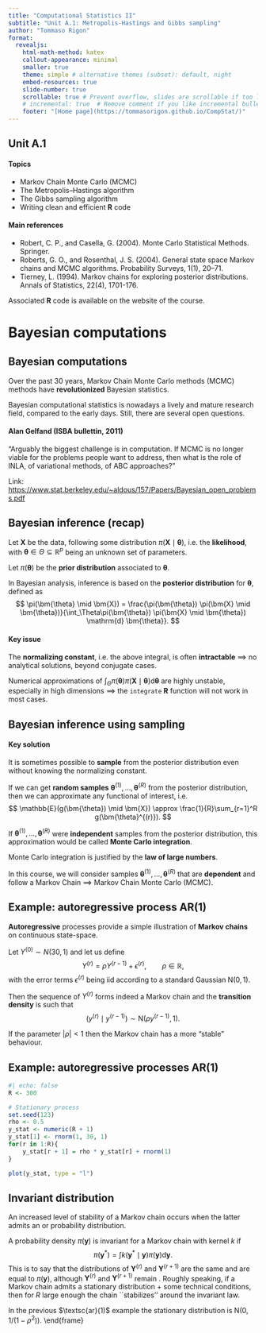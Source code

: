 ```yaml
---
title: "Computational Statistics II"
subtitle: "Unit A.1: Metropolis-Hastings and Gibbs sampling"
author: "Tommaso Rigon"
format:
  revealjs:
    html-math-method: katex
    callout-appearance: minimal
    smaller: true
    theme: simple # alternative themes (subset): default, night
    embed-resources: true
    slide-number: true
    scrollable: true # Prevent overflow, slides are scrollable if too long
    # incremental: true  # Remove comment if you like incremental bullet points
    footer: "[Home page](https://tommasorigon.github.io/CompStat/)"
---
```


## Unit A.1

::: callout-note
#### Topics
-   Markov Chain Monte Carlo (MCMC)
-   The Metropolis--Hastings algorithm
-   The Gibbs sampling algorithm
-   Writing clean and efficient **R** code
:::

::: callout-tip
#### Main references
- Robert, C. P., and Casella, G. (2004). Monte Carlo Statistical Methods. Springer.
- Roberts, G. O., and Rosenthal, J. S. (2004). General state space Markov chains and MCMC algorithms. Probability Surveys, 1(1), 20–71.
 - Tierney, L. (1994). Markov chains for exploring posterior distributions. Annals of Statistics, 22(4), 1701-176.
:::

Associated **R** code is available on the website of the course.

# Bayesian computations

## Bayesian computations

Over the past 30 years, Markov Chain Monte Carlo methods (MCMC) methods have **revolutionized** Bayesian statistics.

Bayesian computational statistics is nowadays a lively and mature research field, compared to the early days. Still, there are several open questions. 

:::callout-tip
#### **Alan Gelfand** (ISBA bullettin, 2011)

"Arguably the biggest challenge is in computation. If MCMC is no longer viable for the problems people want to address, then what is the role of INLA, of variational methods, of ABC approaches?"

Link: <https://www.stat.berkeley.edu/~aldous/157/Papers/Bayesian_open_problems.pdf>
:::

## Bayesian inference (recap)

Let $\bm{X}$ be the data, following some distribution $\pi(\bm{X} \mid \bm{\theta})$, i.e. the **likelihood**, with $\bm{\theta} \in \Theta \subseteq \mathbb{R}^p$ being an unknown set of parameters. 

Let $\pi(\bm{\theta})$ be the **prior distribution** associated to $\bm{\theta}$.

In Bayesian analysis, inference is based on the **posterior distribution** for $\bm{\theta}$, defined as
$$
\pi(\bm{\theta} \mid \bm{X}) = \frac{\pi(\bm{\theta}) \pi(\bm{X} \mid \bm{\theta})}{\int_\Theta\pi(\bm{\theta}) \pi(\bm{X} \mid \bm{\theta}) \mathrm{d} \bm{\theta}}.
$$

:::callout-warning
#### Key issue

The **normalizing constant**, i.e. the above integral, is often **intractable** $\implies$ no analytical solutions, beyond conjugate cases.

Numerical approximations of $\int_\Theta\pi(\bm{\theta}) \pi(\bm{X} \mid \bm{\theta}) \mathrm{d} \bm{\theta}$ are highly unstable, especially in high dimensions $\implies$ the `integrate` **R** function will not work in most cases.
:::

## Bayesian inference using sampling

:::.callout-tip
#### Key solution

It is sometimes possible to **sample** from the posterior distribution even without knowing the normalizing constant. 
:::

If we can get **random samples** $\bm{\theta}^{(1)}, \dots,\bm{\theta}^{(R)}$ from the posterior distribution, then we can approximate any functional of interest, i.e.
$$
\mathbb{E}(g(\bm{\theta}) \mid \bm{X}) \approx \frac{1}{R}\sum_{r=1}^R g(\bm{\theta}^{(r)}).
$$

If $\bm{\theta}^{(1)}, \dots,\bm{\theta}^{(R)}$ were **independent** samples from the posterior distribution, this approximation would be called **Monte Carlo integration**. 

Monte Carlo integration is justified by the **law of large numbers**.

In this course, we will consider samples $\bm{\theta}^{(1)}, \dots,\bm{\theta}^{(R)}$ that are **dependent** and follow a Markov Chain $\implies$ Markov Chain Monte Carlo (MCMC).


## Example: autoregressive process AR(1)

**Autoregressive** processes provide a simple illustration of **Markov chains** on continuous state-space.

Let $Y^{(0)} \sim N(30, 1)$ and let us define
$$
Y^{(r)} = \rho Y^{(r-1)} + \epsilon^{(r)}, \qquad \rho \in \mathbb{R},
$$
with the error terms $\epsilon^{(r)}$ being iid according to a standard Gaussian $\text{N}(0,1)$. 

Then the sequence of $Y^{(r)}$ forms indeed a Markov chain and the **transition density** is such that
$$
(y^{(r)} \mid y^{(r-1)})  \sim \text{N}(\rho y^{(r-1)}, 1).
$$ 

If the parameter $|\rho| < 1$ then the Markov chain has a more "stable" behaviour. 

## Example: autoregressive processes AR(1)

```r
#| echo: false
R <- 300

# Stationary process
set.seed(123)
rho <- 0.5
y_stat <- numeric(R + 1)
y_stat[1] <- rnorm(1, 30, 1)
for(r in 1:R){
    y_stat[r + 1] = rho * y_stat[r] + rnorm(1)
}

plot(y_stat, type = "l")
```


## Invariant distribution
\bi
\item An increased level of stability of a Markov chain occurs when the latter admits an \empb{invariant} or \empr{stationary} probability distribution.

\item A probability density $\pi(\bm{y})$ is invariant for a Markov chain with kernel $k$ if
$$
\pi(\bm{y}^*) = \int k(\bm{y}^* \mid \bm{y})\pi(\bm{y})\mathrm{d}\bm{y}.
$$
\item This is to say that the \empb{marginal} distributions of $\bm{Y}^{(r)}$ and  $\bm{Y}^{(r + 1)}$ are the same and are equal to $\pi(\bm{y})$, although $\bm{Y}^{(r)}$ and  $\bm{Y}^{(r + 1)}$ remain \empr{dependent}.
\item Roughly speaking, if a Markov chain admits a stationary distribution + some technical conditions, then for $R$ large enough the chain ``stabilizes'' around the invariant law.
\item In the previous $\textsc{ar}(1)$ example the stationary distribution is $\text{N}(0, 1 / (1 - \rho^2))$. 
\ei
\end{frame}

\begin{frame}{Invariant distribution}
\bi
\item Not every Markov chain admits a stationary law. However, the Markov chains constructed for sampling purposes should always converge to an invariant distribution.
\item Indeed, in Markov Chain Monte Carlo the stationary distribution $\pi(\bm{y})$ represents the \empr{target density} from which we wish to simulate. 
\item Then, we will make use of the following approximation 
$$
\int g(\bm{y}) \pi(\bm{y})\mathrm{d}\bm{y} \approx \frac{1}{R}\sum_{r=1}^R g(\bm{y}^{(r)}),
$$
where $\bm{y}^{(1)}, \dots, \bm{y}^{(R)}$ are generated according to a Markov chain, with $\bm{y}^{(0)} \sim \pi(\bm{y})$. 
\item How to construct a Markov chain that converges to the desired density $\pi(\bm{y})$?
\item Before delving into this key problem, let us briefly review the assumptions under which this approximation is a reasonable one. 
\ei
\end{frame}

\begin{frame}{Regularity conditions}
\bi
\item We will consider Markov chains that are \empb{irreducible}, \empr{aperiodic}, and \empb{Harris recurrent}.
\item A rigorous presentation of these properties is beyond the aims of this course, so we offer here only a brief description in the \empr{discrete case} to help the intuition.

\item For a more detailed treatment, see Chapter 6 of Robert and Casella (2004). 
\item \empb{Irreducibility}. The chain is irreducible if it does not ``get stuck'' in a local region of the sample space. In the discrete case the chain is irreducible if all states are connected. 
\item \empr{Aperiodicity}. The chain is aperiodic if it does not has any deterministic cycle.
\item \empb{Harris recurrent}. The chain is (Harris) recurrent if it visits any region of the sample space ``sufficiently often''.

% \item \empr{\underline{Remark}}. In the definition of Robert and Casella (2004), a recurrent chain is necessarily irreducible, so the first property can be omitted. 
\ei
\end{frame}

\begin{frame}{Irreducibility}
\bi
\item The aforementioned properties are easy to formalize in the \empr{discrete} setting, namely when the values of the Markov chain are $Y^{(r)} \in \{1, 2,\dots\}$. 

\item The \empb{first passage time} is the first $r$ for which the chain is equal to $j$, namely:
$$
\tau_j = \inf\{r \ge 1 : Y^{(r)} = j\},
$$
where by convention we let $\tau_j = \infty$ if $Y^{(r)} \neq j$ for every $r \ge 1$. 
\item Moreover, let us denote the \empr{probability of return} to $j$ in a finite number of step, starting from $j'$
$$
\mathbb{P}(\tau_j < \infty \mid y^{(0)} = j').
$$
\item Hence, the chain is \empb{irreducible} if 
$\mathbb{P}(\tau_j < \infty \mid y^{(0)} = j') > 0$ for all $j, j' \in \mathbb{N}$. 
\ei
\end{frame}

\begin{frame}{Aperiodicity}
\bi
\item Consider the two-state chain with \empb{transition matrix}
$$
P = \begin{pmatrix} 0 & 1 \\ 1 & 0 \\ \end{pmatrix}.
$$
\item The two-step ahead transition matrix is $P^2 = I$, so  $P^{2r} = I$ and $P^{2r + 1} = P$ for all $r \ge 1$. 
\item Hence, due to periodicity this chain is \empr{failing to converge} anywhere.
\item In the discrete case, we call a state $j$ \empb{aperiodic} if the set
$$
\{r \ge 1 : [P^r]_{jj} > 0 \}
$$
has no common divisor other than $1$.

\item A chain is \empb{aperiodic} if all its states are aperiodic. 
\ei
\end{frame}

\begin{frame}{Harris recurrence}
\bi
\item Informally, a state $j$ of an \empb{irreducible} Markov chain is recurrent when it is visited by the chain ``infinitely often''.
\item More formally, in the discrete setting a state $j \in \mathbb{N}$ is \empb{recurrent} if and only if
$$
\mathbb{P}(\tau_j < \infty \mid y^{(0)} = j) = \mathbb{P}(Y^{(r)} = j \text{ for infinitely many } r \mid y^{(0)} = j) = 1.
$$
\item The above a definition, with the necessary adjustments, is actually a \empr{sufficient condition} for recurrence in the continuous case.

\item Indeed, in the continuous case recurrence is defined in terms of the \empb{average number of passages} on a Borel set, which must be divergent. 
\item The stronger ``\empb{Harris}'' recurrence condition is mostly needed to fix measure-theoretic pathologies. 

\ei
\end{frame}

\begin{frame}{Invariant measures}
\bi
\item A Markov chain that is aperiodic and Harris recurrent displays a quite stable behaviour, so one may wonder if it admits an \empr{invariant} distribution. 
\item In general, the answer is no: the Gaussian random walk is an example. 
\item Indeed, we call \empb{Harris positive} a Markov chain which is Harris recurrent and admits an invariant probability distribution.
\item In the discrete case, this occurs if and only if $\mathbb{E}(\tau_j \mid y^{(0)} = j) < \infty$. 
\item However, something can be said about the existence of invariant measures in general. 
\ei
\begin{theorem} If $(\bm{Y}^{(r)})_{r \ge 1}$ is a recurrent chain, there exists an invariant $\sigma$-finite measure which is unique up to a multiplicative factor.
\end{theorem}
\bi
\item Unfortunately, such an invariant measure is not necessarily a probability measure!
\ei
\end{frame}

\begin{frame}{Reversibility and detailed balance}
\bi
\item What follows is a popular \empb{sufficient condition} to ensure a recurrent chain is also \empr{positive recurrent}. That is, it admits an invariant probability distribution. 
\item Interestingly enough, such a condition has also a quite intuitive interpretation.
\item We call a Markov chain $(\bm{Y}^{(r)})_{r \ge 1}$ \empb{reversible} if the distribution of $\bm{Y}^{(r)}$ conditionally on $\bm{Y}^{(r+1)}$ is the same as the distribution of $\bm{Y}^{(r+1)}$ conditionally on $\bm{Y}^{(r)}$.
\item A Markov chain $(\bm{Y}^{(r)})_{r \ge 1}$ with transition kernel $k$ satisfies the \empb{detailed balance} condition if there exists a function $f$ such that
$$
k(\bm{y} \mid \bm{y}^*)f(\bm{y}) = k(\bm{y}^* \mid \bm{y})f(\bm{y}^*).
$$
\begin{theorem} If $(\bm{Y}^{(r)})_{r \ge 1}$ satisfies the detailed balance condition with $\pi$ a probability density function, then $\pi$ is the invariant (stationary) density and the chain is reversible. 
\end{theorem}
\ei
\end{frame}


\begin{frame}{Convergence to equilibrium}
\bi
\item From now on, we will always make use of the  \empr{aperiodicity} and \empb{Harris positivity} properties, assuming the existence of a stationary probability density $\pi$.
\item The following result establishes that a chain converges in \empb{total variation} to its invariant measures as $r \rightarrow \infty$.
\item Importantly, this occurs regardless the initial conditions $\bm{Y}^{(0)} \sim \pi_0$.
\ei

\begin{theorem} Let the Markov chain $(\bm{Y}^{(r)})_{r \ge 1}$ be aperiodic and Harris positive, with $\bm{Y}_0 \sim \pi_0$. Moreover let $\pi_r$ be the marginal probability density of $Y^{(r)}$. Then
$$
\lim_{r \rightarrow \infty} \left| \pi_r(\bm{y}) - \pi(\bm{y})\right|_{\textsc{tv}} = 0.
$$
Furthermore  $\left| \pi_r(\bm{y}) - \pi(\bm{y})\right|_{\textsc{tv}}$ is decreasing in $r$. 
\end{theorem}

\end{frame}

\begin{frame}{Ergodic theorem}
\bi
\item The \empb{Ergodic Theorem} is essentially the equivalent of the law of large numbers for Markov chains. It is the main justification for the usage of \textsc{mcmc} methods.
\item What follows is a slightly simplified version of it, which is amenable for our purposes.
\item Again, the following result holds irrespectively on the initial conditions $\bm{Y}^{(0)} \sim \pi_0$. 
\ei

\begin{theorem}[Ergodic Theorem] Let the Markov chain $(\bm{Y}^{(r)})_{r \ge 1}$ be Harris positive with stationary distribution $\pi$. Let the function $g$ be integrable w.r.t. to $\pi$. Then
$$
\frac{1}{R}\sum_{r=1}^R g(\bm{Y}^{(r)}) \longrightarrow \int g(\bm{y}) \pi(\bm{y}) \mathrm{d}\bm{y}, \qquad R \rightarrow \infty,
$$
almost surely. 
\end{theorem}

\end{frame}

\begin{frame}{Practical considerations I}
\bi
\item \empb{Sampling} the path of a Markov chain is straightforward from the definition.
\item We firstly simulate $\bm{Y}^{(0)} \sim \pi_0$. Then we simulate the subsequent values $(\bm{Y}^{(r+1)} \mid \bm{Y}^{(r)})$ according to the transition kernel $k$, assuming it is easy to do so. 

\item If a Markov chain has a \empr{stationary distribution} $\pi$, then simulating from a Markov chain leads to a practical strategy for simulating from $\pi$ as well. 

\item Because of the previous results, the distribution $\pi_r$ of $\bm{Y}^{(r)}$ will eventually \empb{converge} to the stationary law $\pi$ we wish to simulate. 

\item Thus, $\bm{Y}^{(B)}$ for $B > 0$ large enough can be regarded as a sample from $\pi$. Moreover, the subsequent values can be also regarded as samples from $\pi$, the invariant distribution.

\ei
\end{frame}

\begin{frame}{Practical considerations II}
\bi
\item The values $\bm{Y}^{(1)}, \bm{Y}^{(2)}, \dots, \bm{Y}^{(B)}$ represent the so-called \empr{burn-in} period, namely the values the chain needs to reach convergence.
\item The burn-in values should be \empr{discarded}. The choice of $B$ is not always easy in practice.
\item Hence, the approximations of functionals of interest are based on the values
$$
\int g(\bm{y}) \pi(\bm{y})\mathrm{d}\bm{y} \approx \frac{1}{R - B}\sum_{r=B + 1}^R g(\bm{y}^{(r)}),
$$
which once again we emphasize it relies on the \empb{Ergodic Theorem}.  
\item What we are still missing are some practical Markov chains algorithms that indeed target a specific stationary distribution.
\ei
\end{frame}


\begin{frame}{Metropolis-Hastings algorithm I}
    \bi
    \item We finally introduce our first first Markov Chain Monte Carlo \textsc{mcmc} method: the \empb{Metropolis-Hastings} algorithm (\textsc{mh}).
    \item This idea goes back to Metropolis et al. (1953) and Hastings (1970).
    \item Like the acceptance-rejection algorithm, the \textsc{mh} is based on proposing values sampled from an \empr{instrumental proposal} distribution.
    \item The proposed values are then accepted with a certain probability that reflects how likely it is that they are from the target density $\pi(\bm{y})$.
    \item Under mild conditions, this ensures that the chain will converge to the target density $\pi(\bm{y})$, which is shown to be the stationary distribution. 
    \ei
\end{frame}


\begin{frame}{Metropolis-Hastings algorithm II}
\bi
    \item Set the first value of the chain $\bm{y}^{(0)}$ to some (reasonable) value.
\ei
    
    \bb{At the $r$th value of the chain}
    
    \bi
    \item Let $\bm{y} = \bm{y}^{(r)}$ be the current status of the chain.
    \item Sample $\bm{y}^*$ from a \empb{proposal distribution} $q(\bm{y}^* \mid \bm{y})$.
    \item Compute the \empb{acceptance probability}, defined as
    $$
    \alpha(\bm{y}^*, \bm{y}) = \min\left\{1, \frac{\pi(\bm{y}^*)} {\pi(\bm{y})}
    \frac{q(\bm{y} \mid \bm{y}^*)} {q(\bm{y}^* \mid \bm{y})}\right\} = \min\left\{1, \frac{\tilde{\pi}(\bm{y}^*)} {\tilde{\pi}(\bm{y})}
    \frac{q(\bm{y} \mid \bm{y}^*)} {q(\bm{y}^* \mid \bm{y})}\right\}.
    $$
    
    \item With probability $\alpha = \alpha(\bm{y}^*, \bm{y})$, \empb{update the status} of the chain and set  $\bm{y} \leftarrow \bm{y}^*$.
    \ei
    \eb
    \bi
\item \empr{Key result}. We do not need to know the normalizing constant $K$ of $\pi(\bm{y}) = K \tilde{\pi}(\bm{y})$, because it simplifies in the above ratio.
\ei

\end{frame}



\begin{frame}{Detailed balance and reversibility of the \textsc{mh}}
\bi
\item The \empb{transition kernel} of the \textsc{mh} algorithm is therefore the following ``mixture''
$$
k(\bm{y}^* \mid \bm{y}) = \alpha(\bm{y}^*, \bm{y})q(\bm{y}^* \mid \bm{y}) + \delta_{\bm{y}^*}(\bm{y}) \int q(\bm{y}^* \mid \bm{s}) \{1 - \alpha(\bm{y}^* \mid \bm{s})\} \mathrm{d}\bm{s},
$$
where $\delta_{\bm{y}^*}(\bm{y})$ is a point mass at $\bm{y}^*$.
\item \empr{\underline{Exercise I}}. Using the definition of the acceptance probability, verify the following condition:
$$
\pi(\bm{y}) \alpha(\bm{y}^*, \bm{y})q(\bm{y}^* \mid \bm{y}) = \pi(\bm{y}^*) \alpha(\bm{y}, \bm{y}^*)q(\bm{y} \mid \bm{y}^*).
$$
\item \empr{\underline{Exercise II}}. From the above equations, conclude that
$$
k(\bm{y} \mid \bm{y}^*)\pi(\bm{y}) = k(\bm{y}^* \mid \bm{y})\pi(\bm{y}^*),
$$
corresponding to the \empb{detailed balance} condition. 
\item Hence, $\pi(\bm{y})$ is the \empb{stationary} law of a \textsc{mh} process and the chain is \empb{reversible}. 
\ei
\end{frame}

\begin{frame}{Convergence properties}
\bi
\item The existence of an invariant stationary distribution is quite a strong theoretical result. 

\item However, one should also check for \empb{irreducibility}, \empr{aperiodicity} and \empb{Harris recurrence} of the \textsc{mh} chain. 
\item This depends on the proposal distribution $q(\bm{y}^* \mid \bm{y})$ and the stationary density $\pi(\bm{y})$, although it is tipically true under very mild conditions. 
\item Quite general \empr{sufficient conditions} for ergodicity are given in Chapter 7.3.2 of Robert and Casella (2004). 
\item Failure of \textsc{mh} algorithm typically occurs in presence of a disconnected support for $\pi(\bm{y})$ and / or if the proposal  $q(\bm{y}^* \mid \bm{y})$ is not able to explore the support of $\pi(\bm{y})$. 
\ei
\end{frame}

\begin{frame}{An important caveat}
\includegraphics[width=\textwidth]{casella.png}
\bi
\item This snapshot is taken from Chapter 6 of the textbook Robert, C. P., and Casella, G. (2009). \emph{Introducing Monte Carlo methods with R}. Springer.
\item In this notation $f$ is the stationary distribution. 
\ei

\end{frame}


\begin{frame}{Example: Gaussian distribution}
\bi
\item Suppose we wish to simulate from a Gaussian distribution $\text{N}(\mu, \sigma^2)$ using a \textsc{mh} algorithm, whose density is $\pi(y)$.
\item This is obviously a \empb{toy example}, because in practice one would just use \texttt{rnorm}. 
\item For the proposal distribution $q(y^* \mid y)$, we can use a \empb{uniform random walk}, namely
$$
y^* = y + u, \qquad u \sim \text{Unif}(-\epsilon, \epsilon).
$$
The choice of $\epsilon > 0$ will have an impact on the algorithm, as we shall see.
\item Random walks are \empr{symmetric} proposals distributions, so $q(y^* \mid y) = q(y \mid y^*)$.
\item This means the acceptance probability $\alpha$ is equal to
$$
\alpha(y^*, y) = \min\left\{1, \frac{\pi(y^*)} {\pi(y)}\right\}.
$$
\ei
    
\end{frame}

\begin{frame}[fragile]{Example: Gaussian distribution}
\begin{minted}[frame=lines,baselinestretch=1.1,fontsize=\footnotesize]{R}
norm_mcmc <- function(R, mu, sig, ep, x0) {
    # Initialization
    out <- numeric(R + 1)
    out[1] <- x0
    # Beginning of the chain
    x <- x0
    # Metropolis algorithm
    for(r in 1:R){
        # Proposed values
        xs     <- x + runif(1, -ep, ep)
        # Acceptance probability
        alpha  <- min(dnorm(xs, mu, sig) / dnorm(x, mu, sig), 1)
        # Acceptance / rejection step
        accept <- rbinom(1, size = 1, prob = alpha)
        if(accept == 1) {
            x <- xs
        }
        out[r + 1] <- x
    }
    out 
}
\end{minted}
\end{frame}

\begin{frame}{Example: Gaussian distribution}
\begin{center}
\includegraphics[width=0.85\textwidth]{traceplot_gauss.pdf}
\end{center}
\bi
\item \textsc{mh} algorithm targeting the stationary density $\text{N}(2,5^2)$ using the proposal distribution $y^* = y + u$, $u \sim \text{Unif}(-\epsilon, \epsilon)$, with $\epsilon = 100, 50, 10, 1$ (\texttt{ep}).
\ei
\end{frame}

\begin{frame}{Example: Gaussian distribution}
\begin{center}
\includegraphics[width=\textwidth]{auto_gauss.pdf}
\end{center}
\end{frame}

\begin{frame}[fragile]{Example: Gaussian distribution}
\begin{center}
\includegraphics[width=0.70\textwidth]{sim_gauss.pdf}
\end{center}
\begin{minted}[frame=lines,baselinestretch=1.1,fontsize=\footnotesize]{R}
# Simulate the MH chain
sim <- norm_mcmc(50000, mu = 2, sig = 5, ep = 10, x0 = 50)
# Identify a burn-in period
burn_in <- 1:200; sim <- sim[-c(burn_in)]
# Plot the results
hist(sim, breaks = 100, freq = FALSE)
curve(dnorm(x, 2, 5), add = T) # This is usually not known!
\end{minted}
\end{frame}

\begin{frame}{Hybrid Metropolis-Hastings}
\bi
\item The actual advantage of \textsc{mcmc} over classical sampling methods is actually  evident in \empb{high dimensions}. Recall that $\bm{Y}^{(r)} = (Y_1^{(r)}, \dots, Y_p^{(r)})$. 
\item As option is to use the ``vanilla'' Metropolis-Hastings algorithm. However the proposal distribution is not easy to choose if $p > 2$. To this issue is devoted Unit B.1.
\item An alternative is using a ``\empr{hybrid}'' Metropolis-Hastings algorithm. This scheme is also known as \empb{Metropolis-within-Gibbs}.

\item The idea is quite simple: interatively apply a Metropolis-Hastings update to \empb{each coordinate} $Y_j^{(r)}$, according to the proposal distributions $q_j(y_j^* \mid y_j)$. 
\item Sometimes it is convenient to update block of coordinates rather than univariate components.
\item This algorithms is \empb{ergodic} and has \empb{stationary} distribution $\pi(\bm{y})$, under mild conditions. This should be taken for granted, see e.g. Chapter 10.3.3 of Robert and Casella (2004). 
\ei
\end{frame}


\begin{frame}[fragile]{Example: bivariate Gaussian}
\bi
\item Suppose we aim at simulating from a bivariate Gaussian distribution, whose density is
$$
\pi(y_1,y_2) = \frac{1}{2 \pi \sqrt{(1 - \rho^2)}}\exp\left\{ -\frac{1}{2 (1 - \rho^2)}(y_1^2 - 2 \rho y_1 y_2 + y_2^2)\right\}.
$$
\begin{minted}[frame=lines,baselinestretch=1.1,fontsize=\footnotesize]{R}
# Density of a bivariate Gaussian (up to a proportionality constant)
dbvnorm <- function(x, rho) {
    exp(-(x[1]^2 - 2 * rho * x[1] * x[2] + x[2]^2) / (2 * (1 - rho^2)))
}
\end{minted}
\item For the proposal distributions $q_j(y^*_j \mid y_j)$, we can again use a \empb{uniform random walk}, namely
$$
y^*_j = y_j + u_j, \qquad u \sim \text{Unif}(-\epsilon_j, \epsilon_j), \qquad j=1,2.
$$
\item As before, the choice of $\epsilon_j$ affects the performance of the \textsc{mh}. 
\ei
\end{frame}

\begin{frame}[fragile]{Example: bivariate Gaussian}
\begin{minted}[frame=lines,baselinestretch=1.1,fontsize=\footnotesize]{R}
# Hybrid Metropolis (Metropolis-within-Gibbs)
bvnorm_mcmc <- function(R, rho, ep, x0) {
    out <- matrix(0, R + 1, 2)
    out[1, ] <- x0
    x <- x0
    for(r in 1:R){
        for(j in 1:2){
            xs <- x
            xs[j] <- x[j] + runif(1, -ep[j], ep[j])
            alpha <- min(dbvnorm(xs, rho) / dbvnorm(x, rho), 1) # Acceptance probability
            accept <- rbinom(1, size = 1, prob = alpha) # Acceptance / rejection step
            if(accept == 1) {
                x[j] <- xs[j]
            }
        }
        out[r + 1, ] <- x
    }
    out 
}
\end{minted}
\end{frame}

\begin{frame}{Example: bivariate Gaussian}
\begin{center}
\includegraphics[width=0.85\textwidth]{biv_gauss.pdf}
\end{center}
\bi
\item Hybrid \textsc{mh} algorithm targeting the stationary density  of a bivariate normal with correlation $\rho = 0.8$, with starting point $(10, 10)$. 
\ei
\end{frame}


\begin{frame}{Metropolis-Hastings algorithm in Bayesian statistics}
    \bi
    \item The \empb{Metropolis-Hastings} (\textsc{mh}) algorithm is especially useful for Bayesian inference. In the following, we just rephrase the \textsc{mh} using the Bayesian notation. 
    \item Set the first value of the chain $\bm{\theta}^{(0)}$ to some (reasonable) value.
    \ei
    \bb{At the $r$th value of the chain}
    
    \bi
    \item Let $\bm{\theta} = \bm{\theta}^{(r)}$ be the current status of the chain.
    \item Sample $\bm{\theta}^*$ from a \empr{proposal distribution} $q(\bm{\theta}^* \mid \bm{\theta})$.
    \item Compute the \empr{acceptance probability}, defined as
    $$
    \alpha = \min\left\{1, \frac{\pi(\bm{\theta}^* \mid \bm{X})} {\pi(\bm{\theta} \mid \bm{X})}
    \frac{q(\bm{\theta} \mid \bm{\theta}^*)} {q(\bm{\theta}^* \mid \bm{\theta})}\right\} = \min\left\{1, \frac{\pi(\bm{\theta}^*) \pi(\bm{X} \mid \bm{\theta}^*)} {\pi(\bm{\theta}) \pi(\bm{X} \mid \bm{\theta})}
    \frac{q(\bm{\theta} \mid \bm{\theta}^*)} {q(\bm{\theta}^* \mid \bm{\theta})}\right\}.
    $$
    
    \item With probability $\alpha$, \empr{update the status} of the chain and set  $\bm{\theta} \leftarrow \bm{\theta}^*$.
    \ei
    \eb
\end{frame}

\begin{frame}\frametitle{Implementation of \textsc{mcmc}}
\bi
% \item The \textsc{mh} is perhaps the simplest \textsc{mcmc} algorithm and it has several limitations. We will discuss modifications / extensions of the \textsc{mh} in the next units.
\item Here we focus on \empr{practical considerations} concerning the implementation with \textbf{R}. Higher performance can be achieved using C++ and the \textbf{Rcpp} package (i.e. unit A.2).
\item This is far from a comprehensive guide about \textbf{R} programming. We will consider a specific model and we will implement the relevant code in \textbf{R}.
\ei
\bb{What about BUGS / JAGS / Stan?}
\bi
\item If the performance is not a concern, Stan-like software is an extremely useful tool for \empb{practitioners} who wish to implement standard Bayesian models. 
\item Conversely, any non-standard or novel model, i.e. those usually developed by researchers in statistics, may be difficult or even impossible to implement.
\item Besides, the ``manual" implementation is very useful to \empb{gain insights} about the model itself and it facilitates a lot the \empr{debugging} process.
\ei
\eb
\end{frame}


\begin{frame}\frametitle{Example II: Weibull model for censored data}
    \bi
    \item We consider an example from survival analysis, i.e. the data are \empb{survival times} which may be \empr{censored}.
    \item In this example, we assume that the survival times are iid random variable following a Weibull distribution $\text{Weib}(\gamma, \beta)$.
    \item The observed survival time $t_i$ is either \empb{complete} ($d_i = 1$) or \empr{right censored} ($d_i = 0)$, meaning that the survival time is higher than the observed $t_i$. 
    \item The \empb{hazard} and \empb{survival} functions of a Weibull distribution are
    $$h(t \mid \gamma, \beta) = \frac{\gamma}{\beta}\left(\frac{t}{\beta}\right)^{\gamma - 1},
\quad S(t \mid \gamma, \beta) = \exp\left\{- \left(\frac{t}{\beta}\right)^{\gamma}\right\}. 
$$
\item Recall that the \empb{density} function is obtained as $f(t \mid \gamma, \beta) = h(t \mid \gamma, \beta)S(t \mid \gamma, \beta)$.
    \ei
\end{frame}

\begin{frame}\frametitle{Likelihood function}
\bi
\item The \empb{likelihood} for this parametric model, under suitable censorship assumptions, is \empr{proportional} to the following quantity
$$
\pi(\textbf{t},\textbf{d} \mid \bm{\theta}) \propto \prod_{i=1}^n h(t_i \mid \gamma, \beta)^{d_i} S(t_i \mid \gamma, \beta) = \prod_{i : d_i=1}f(t_i \mid \gamma, \beta) \prod_{i: d_i = 0}S(t_i \mid \gamma,\beta),
$$
with $(\gamma, \beta)$ being the parameter vector.
\item \empr{\underline{Remark}} When performing (Bayesian) inference, note that the likelihood is always defined up to an \empb{irrelevant normalizing constant} not depending on the parameters $\bm{\theta}.$
\item These irrelevant constants \empr{can and should be omitted} when performing computations, especially if they are expensive to evaluate. 
\ei
\end{frame}

\begin{frame}[fragile]\frametitle{Bad implementation I (use the log-scale)}
\bi
\item In our experiments, we make use the \texttt{stanford2} dataset of the \texttt{survival} package.
\item In first place, we need to implement the log-likelihood function, say \texttt{loglik}.
\item The following implementation of the log-likelihood is correct but \empr{numerically unstable}.
\ei
\begin{minted}[frame=lines,baselinestretch=1.1,fontsize=\footnotesize]{R}
loglik_inaccurate <- function(t, d, gamma, beta) {
  hazard <- prod((gamma / beta * (t / beta)^(gamma - 1))^d)
  survival <- prod(exp(-(t / beta)^gamma))
  log(hazard * survival)
}

# Evaluate the log-likelihood at the point (0.5, 1000)
loglik_inaccurate(t, d, gamma = 0.5, beta = 1000) 
# [1] -Inf
\end{minted}
\bi
\item The product of several terms close to $0$ leads to numerical inaccuracies $\implies$ \empb{use the log-scale} instead.
\ei
\end{frame}

\begin{frame}[fragile]\frametitle{Bad implementation II (initialize the output)}
\bi
\item This second coding attempt relies on the log-scale and is indeed numerically much more stable than the previous version.
\item However, this implementation is inefficient $\implies$ \empb{do not increase objects' dimension}.
\ei
\begin{minted}[frame=lines,baselinestretch=1.1,fontsize=\footnotesize]{R}
loglik_inefficient2 <- function(t, d, gamma, beta) {
  n <- length(t) # Sample size
  log_hazards <- NULL
  log_survivals <- NULL
  
  for (i in 1:n) {
    log_hazards <- c(log_hazards, d[i] * ((gamma - 1) * log(t[i] / beta) + log(gamma / beta)))
    log_survivals <- c(log_survivals, -(t[i] / beta)^gamma)
  }
  sum(log_hazards) + sum(log_survivals)
}

# Evaluate the log-likelihood at the point (0.5, 1000)
loglik_inefficient2(t, d, gamma = 0.5, beta = 1000)
# [1] -873.3299
\end{minted}
\end{frame}


\begin{frame}[fragile]\frametitle{Bad implementation III (avoid \texttt{for} loops)}
\bi
\item This third attempt avoids the previous pitfalls but it is still quite inefficient $\implies$ \empb{use vectorized code} whenever possible.
\ei
\begin{minted}[frame=lines,baselinestretch=1.1,fontsize=\footnotesize]{R}
loglik_inefficient1 <- function(t, d, gamma, beta) {
  n <- length(t) # Sample size
  log_hazards <- numeric(n)
  log_survivals <- numeric(n)

  for (i in 1:n) {
    log_hazards[i] <- d[i] * ((gamma - 1) * log(t[i] / beta) + log(gamma / beta))
    log_survivals[i] <- -(t[i] / beta)^gamma
  }
  sum(log_hazards) + sum(log_survivals)
}

# Evaluate the log-likelihood at the point (0.5, 1000)
loglik_inefficient1(t, d, gamma = 0.5, beta = 1000)
# [1] -873.3299
\end{minted}
\end{frame}


\begin{frame}[fragile]\frametitle{Good implementation}
\bi
\item The following version is both \empb{numerically stable} and \empr{efficient}. 

\ei
\begin{minted}[frame=lines,baselinestretch=1.1,fontsize=\footnotesize]{R}
loglik <- function(t, d, gamma, beta) {
  log_hazard <- sum(d * ((gamma - 1) * log(t / beta) + log(gamma / beta)))
  log_survival <- sum(-(t / beta)^gamma)
  log_hazard + log_survival
}

# Evaluate the log-likelihood at the point (0.5, 1000)
loglik(t, d, gamma = 0.5, beta = 1000)
# [1] -873.3299
\end{minted}
\bi
\item All these versions of \texttt{loglik} run in fractions of seconds. However, the \texttt{loglik} function must be executed i.e. $\sim 10^5$ times within a \textsc{mh} algorithm. 
\item Moreover, in more complex models several instances of these inefficiencies add up.
\ei
\end{frame}

\begin{frame}[fragile]{Benchmarking the code}
\bi
\item To understand which function works better, you need to \empb{test its performance}.
\item There exist specialized packages to do so, i.e. \textbf{R} \texttt{rbenchmark} or \texttt{microbenchmark}.
\item These packages execute the code several times and report the \empr{average execution time}.
\item The column ``\texttt{elapsed}" refer to the overall time (in seconds) over $1000$ replications. 
\ei

\begin{minted}[frame=lines,baselinestretch=1.1,fontsize=\footnotesize]{R}
library(rbenchmark) # Library for performing benchmarking

benchmark(
  loglik1 = loglik(t, d, gamma = 0.5, beta = 1000),
  loglik2 = loglik_inefficient1(t, d, gamma = 0.5, beta = 1000),
  loglik3 = loglik_inefficient2(t, d, gamma = 0.5, beta = 1000),
  columns = c("test", "replications", "elapsed", "relative"),
  replications = 1000
)

#     test replications elapsed relative
#1 loglik1         1000   0.014    1.000
#2 loglik2         1000   0.079    5.643
#3 loglik3         1000   0.412   29.429
\end{minted}


\end{frame}

\begin{frame}[fragile]{A matter of style}
\bi
\item \empr{Formatting your code} properly is a healthy programming practice.
\item You can refer to \url{https://style.tidyverse.org} for a comprehensive overview of good practices in \textbf{R}.
\item Quoting the \empb{tidyverse style guide}: ``\textit{Good coding style is like correct punctuation: you can manage without it, butitsuremakesthingseasiertoread}".
\item The \texttt{styler} \textbf{R} package automatically restyles your code for you and it is integrated within \textbf{RStudio} as an add-in.
\ei
\begin{minted}[frame=lines,baselinestretch=1.1,fontsize=\footnotesize]{R}
# Good
x <- 5

# Bad
x = 5
\end{minted}
\end{frame}

\begin{frame}[fragile]\frametitle{Reparametrizations I}
\bi
\item When performing (Bayesian) inference, the choice of the \empb{parametrization} has strong impacts on computations. 
\item \empb{General advice}: perform computations on the most convenient parametrization and then transform back the obtained samples.
\item As a rule of thumb, you should use parametrizations with \empr{\underline{unbounded domains}}. This facilitates the choice of proposal distributions and could also \empb{improve the mixing}.
\item In our model, the two parameters $\gamma, \beta$ are strictly positive. Hence, a common strategy is to consider their logarithm, i.e. $\bm{\theta} = (\theta_1,\theta_2) =  (\log{\gamma}, \log{\beta})$.
\ei
\bb{To log or not to log?}
Roberts, G. O. and Rosenthal, J. S. (2009). \emph{Examples of adaptive MCMC}. Journal of Computational and Graphical Statistics, \textbf{18}(2), 349–367.
\eb
\end{frame}


\begin{frame}[fragile]\frametitle{Reparametrizations \& priors}
\bi
\item When reparametrizations are involved, there two possible modeling strategies.
\item Choose the prior \empr{\underline{before}} the reparametrization. In our setting, we could let for example
$$
\gamma \sim \text{Ga}(0.1, 0.1), \qquad \beta \sim \text{Ga}(0.1, 0.1).
$$
If you do so, remember to include the \empr{\underline{jacobian}} of the transformation when considering the transformed posterior!
\item Choose the prior \empr{\underline{after}} the reparametrization. In our setting, we could let for example
$$
\theta_1 = \log(\gamma) \sim \text{N}(0, 100), \qquad \theta_2 = \log(\beta) \sim \text{N}(0, 100).
$$
This strategy is simpler as it avoids the extra step of computing the jacobian. 
\ei
    
\begin{minted}[frame=lines,baselinestretch=1.1,fontsize=\footnotesize]{R}
logprior <- function(theta) {
  sum(dnorm(theta, 0, sqrt(100), log = TRUE))
}

logpost <- function(t, d, theta) {
  loglik(t, d, exp(theta[1]), exp(theta[2])) + logprior(theta)
}
\end{minted}
\end{frame}

\begin{frame}{The \textsc{mh} implementation}
    \bi
    \item Since the space of $\bm{\theta}$ is unbounded, it is reasonable to select a \empb{Gaussian random walk} as proposal distribution, namely
    $$
    (\bm{\theta}^* \mid \bm{\theta}) \sim \text{N}_2(\bm{\theta}, 0.25^2 I_2).
    $$
    The choice of the variance will be discussed in unit B.1.
    \item Gaussian random walks are \empr{symmetric} proposals distributions, implying that 
    $$
    q(\bm{\theta} \mid \bm{\theta}^*) = q(\bm{\theta}^* \mid \bm{\theta}),
    $$
    which means that their ratio can be simplified ($=1$) when computing the acceptance probability $\alpha$. 
    \item As before, make sure you compute $\alpha$ using the log-scale to avoid numerical instabilities. 
    \item \empr{\underline{Remark}}. Unfortunately, there is no way to avoid \texttt{for} loops, which are highly inefficient $\implies$ this justifies the usage of \textbf{Rcpp} and \textbf{RcppArmadillo}.
    \ei
\end{frame}

\begin{frame}[fragile]\frametitle{Metropolis-Hastings code}
\begin{minted}[frame=lines,baselinestretch=1.1,fontsize=\footnotesize]{R}
RMH <- function(R, burn_in, t, d) {
  out <- matrix(0, R, 2) # Initialize an empty matrix to store the values
  theta <- c(0, 0) # Initial values
  logp <- logpost(t, d, theta) # Log-posterior
  for (r in 1:(burn_in + R)) {
    theta_new <- rnorm(2, mean = theta, sd = 0.25) # Propose a new value
    logp_new <- logpost(t, d, theta_new)
    alpha <- min(1, exp(logp_new - logp))
    if (runif(1) < alpha) {
      theta <- theta_new; logp <- logp_new # Accept the value
    }
    if (r > burn_in) {
      out[r - burn_in, ] <- theta     # Store the values after the burn-in period
    }
  }
  out
}
\end{minted}
\begin{minted}[frame=lines,baselinestretch=1.1,fontsize=\footnotesize]{R}
# Executing the code
library(tictoc) # Library for "timing" the functions
tic()
fit_MCMC <- RMH(R = 50000, burn_in = 5000, t, d)
toc()
# 0.92 sec elapsed
\end{minted}
\end{frame}

\begin{frame}{Estimated survival function}
\bi
\item Posterior mean of the survival function with pointwise $95\%$ credible intervals.
\ei
\vspace{5pt}
    \includegraphics[width=\textwidth]{Sfit}
\end{frame}



\begin{frame}\frametitle{Gibbs sampling }
\bi
\item We now introduce another Markov Chain Monte Carlo method: the \empb{Gibbs Sampling}. 
\item Recall that $\pi(\bm{\theta} \mid \bm{X})$ denotes the posterior distribution of $\bm{\theta} \in \Theta \subseteq \mathbb{R}^p$ given the data. 
\item Let us partition the parameter vector $\bm{\theta} = (\bm{\theta}_1,\dots,\bm{\theta}_{L})$ into ${L}$ blocks of parameters. Sometimes we will have as many blocks as parameters, so that $\bm{\theta} = (\theta_1,\dots,\theta_p)$.
\item Let $\pi(\bm{\theta}_\ell \mid -)$ be the so-called \empb{full-conditional} of $\bm{\theta}_\ell$, that is
$$
\pi(\bm{\theta}_\ell \mid -) = \pi(\bm{\theta}_\ell \mid \bm{X}, \bm{\theta}_1,\dots,\bm{\theta}_{\ell-1},\bm{\theta}_{\ell+1},\dots,\bm{\theta}_{L}), \quad \ell=1,\dots,{L},
$$
namely the conditional distribution of $\bm{\theta}_\ell$ given the \empb{data} and the \empr{other parameters}. 
\item Repeatedly sampling $\bm{\theta}_\ell$, for $\ell=1,\dots,{L}$, from the corresponding full conditionals leads to a \textsc{mcmc} algorithm targeting the posterior distribution $\pi(\bm{\theta} \mid \bm{X})$.
\ei
\end{frame}

\begin{frame}{Connection with the hybrid Metropolis-Hastings}
\bi
\item The Gibbs sampler is a \empr{special case} of the hybrid Metropolis-Hastings, in which the \empb{full conditionals} are used as \empb{proposal distribution}. 

\item The general hybrid \textsc{mh} is indeed often called \empb{Metropolis-within-Gibbs}. 

\item Suppose that $\bm{\theta} = (\theta_1,\dots,\theta_p)$. Then 
it can be shown that
$$
\frac{\pi(\bm{\theta}^* \mid \bm{X})} {\pi(\bm{\theta} \mid \bm{X})} = \frac{\pi(\theta_j^* \mid \bm{X}, \bm{\theta}_{-j})} {\pi(\theta_j \mid \bm{X}, \bm{\theta}_{-j})}.
$$

\item In addition, note that the \empr{acceptance probabilities} of the hybrid \textsc{mh} algorithm are
\begin{equation*}
    \begin{aligned}
    \alpha_j &= \min\left\{1, \frac{\pi(\bm{\theta}^* \mid \bm{X})} {\pi(\bm{\theta} \mid \bm{X})} \frac{q_j(\theta_j \mid \bm{\theta}^*)} {q_j(\theta_j^* \mid \bm{\theta})}\right\} = \min\left\{1, \frac{\pi(\bm{\theta}^* \mid \bm{X})} {\pi(\bm{\theta} \mid \bm{X})}
    \frac{\pi(\theta_j \mid \bm{X}, \bm{\theta}_{-j})} {\pi(\theta_j^* \mid \bm{X}, \bm{\theta}_{-j})}\right\} = 1.
    \end{aligned}
\end{equation*}
\ei
\end{frame}



\begin{frame}{General considerations}
\bi
\item The \empr{acceptance rate} of the Gibbs sampler is uniformly equal to $1$.
\item The use of Gibbs-sampler requires the knowledge of the full-conditional distributions, from which we should be able to sample. 
\item The Gibbs sampling is ``automatic'', in the sense that there are no tuning parameters that we need to choose, which is both good and bad news. 
\item Ergodicity and convergence to the posterior stationary distribution are ensured under very mild condition, i.e. requiring the connectedness of the support. 
\item The \empb{Hammersley-Clifford} theorem implies that a sufficiently regular joint density can be expressed as a function of the full-conditionals.
\ei
\end{frame}

\begin{frame}{Example: non-connected support}
\begin{center}
\includegraphics[width=\textwidth]{unconnected.png} \\
\small{Example of non-connected support: gray areas have positive probability. Picture taken from Robert and Casella (2004).}
\end{center}
\end{frame}


\begin{frame}\frametitle{Example: conditionally-conjugate Gaussian model}
\bi
\item Let us assume the observations $(x_1,\dots, x_n)$ are draws from
$$
(x_i \mid \mu, \sigma^2) \overset{\text{iid}}{\sim} \text{N}(\mu, \sigma^2), \qquad i=1,\dots,n.
$$
with independent priors $\mu \sim \text{N}(\mu_\mu, \sigma^2_\mu)$ and $\sigma^{-2} \sim \text{Ga}(a_\sigma, b_\sigma)$. 

\item The full conditional distribution for the \empb{mean} $\mu$ is:

$$
(\mu \mid -) \sim \text{N}\left(\mu_n, \sigma^2_n\right), \qquad \mu_n = \sigma^2_n\left(\frac{\mu_\mu}{\sigma^2_\mu} + \frac{1}{\sigma^2}\sum_{i=1}^nx_i\right), \quad \sigma^2_n = \left(\frac{n}{\sigma^2} + \frac{1}{\sigma^2_\mu}\right)^{-1}.
$$

\item The full conditional distribution for the \empr{precision} $\sigma^{-2}$ is:
$$
(\sigma^{-2} \mid -) \sim \text{Ga}\left(a_n, b_n\right), \qquad a_n = a_\sigma + n/2, \quad b_n = b_\sigma + \frac{1}{2}\sum_{i=1}^n(x_i - \mu)^2.
$$
\ei
\end{frame}

\begin{frame}[fragile]\frametitle{Example: conditionally-conjugate Gaussian model}
\begin{minted}[frame=lines,baselinestretch=1.1,fontsize=\footnotesize]{R}
gibbs_R <- function(x, mu_mu, sigma2_mu, a_sigma, b_sigma, R, burn_in) {
  # Initialization
  n <- length(x); xbar <- mean(x)
  out <- matrix(0, R, 2)
  # Initial values for mu and sigma
  sigma2 <- var(x); mu <- xbar
  for (r in 1:(burn_in + R)) {
    # Sample mu
    sigma2_n <- 1 / (1 / sigma2_mu + n / sigma2)
    mu_n <- sigma2_n * (mu_mu / sigma2_mu + n / sigma2 * xbar)
    mu <- rnorm(1, mu_n, sqrt(sigma2_n))
    # Sample sigma2
    a_n <- a_sigma + 0.5 * n
    b_n <- b_sigma + 0.5 * sum((x - mu)^2)
    sigma2 <- 1 / rgamma(1, a_n, b_n)
    # Store the values after the burn-in period
    if (r > burn_in) {
      out[r - burn_in, ] <- c(mu, sigma2)
    }
  }
  out
}
\end{minted}
\end{frame}

\begin{frame}\frametitle{Example: conditionally-conjugate Gaussian model}
\includegraphics[width=\textwidth]{gibbs2_gauss.pdf}
\end{frame}
